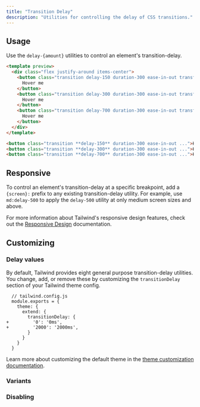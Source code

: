 ```yaml
---
title: "Transition Delay"
description: "Utilities for controlling the delay of CSS transitions."
---
```




## Usage

Use the `delay-{amount}` utilities to control an element's transition-delay.

```html amber
<template preview>
  <div class="flex justify-around items-center">
    <button class="transition delay-150 duration-300 ease-in-out transform hover:scale-125 bg-amber-600 text-white font-semibold px-6 py-3 rounded-md">
      Hover me
    </button>
    <button class="transition delay-300 duration-300 ease-in-out transform hover:scale-125 bg-amber-600 text-white font-semibold px-6 py-3 rounded-md">
      Hover me
    </button>
    <button class="transition delay-700 duration-300 ease-in-out transform hover:scale-125 bg-amber-600 text-white font-semibold px-6 py-3 rounded-md">
      Hover me
    </button>
  </div>
</template>

<button class="transition **delay-150** duration-300 ease-in-out ...">Hover me</button>
<button class="transition **delay-300** duration-300 ease-in-out ...">Hover me</button>
<button class="transition **delay-700** duration-300 ease-in-out ...">Hover me</button>
```

## Responsive

To control an element's transition-delay at a specific breakpoint, add a `{screen}:` prefix to any existing transition-delay utility. For example, use `md:delay-500` to apply the `delay-500` utility at only medium screen sizes and above.

For more information about Tailwind's responsive design features, check out the [Responsive Design](/docs/responsive-design) documentation.

## Customizing

### Delay values

By default, Tailwind provides eight general purpose transition-delay utilities. You change, add, or remove these by customizing the `transitionDelay` section of your Tailwind theme config.

```diff-js
  // tailwind.config.js
  module.exports = {
    theme: {
      extend: {
        transitionDelay: {
+         '0': '0ms',
+         '2000': '2000ms',
        }
      }
    }
  }
```

Learn more about customizing the default theme in the [theme customization documentation](/docs/theme#customizing-the-default-theme).

### Variants

<Variants plugin="transitionDelay" name="transition-delay" />

### Disabling

<Disabling plugin="transitionDelay" name="transition-delay" />
